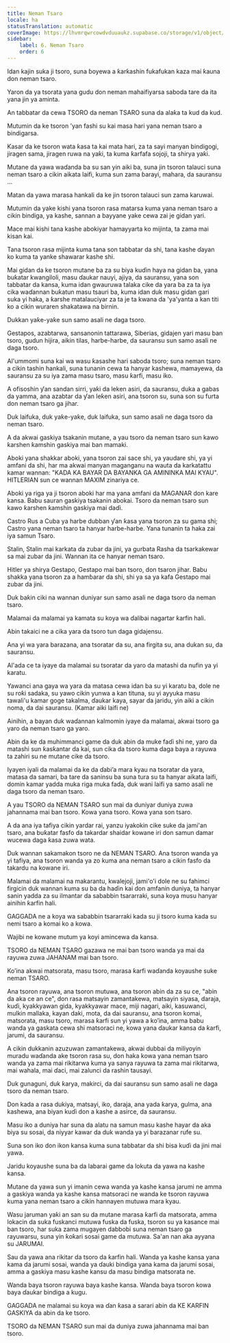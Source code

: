 ```yaml
---
title: Neman Tsaro
locale: ha
statusTranslation: automatic
coverImage: https://lhvmrqwrcowdvduuaukz.supabase.co/storage/v1/object/public/strapi-uploads/small_cover-educacion-fundamental.webp-2d51a7828a2b1309555be27f7e2a61a0.webp
sidebar:
    label: 6. Neman Tsaro
    order: 6
---
```

Idan kajin suka ji tsoro, suna ɓoyewa a ƙarƙashin fukafukan kaza mai ƙauna don neman tsaro.

Yaron da ya tsorata yana gudu don neman mahaifiyarsa saboda tare da ita yana jin ya aminta.

An tabbatar da cewa TSORO da neman TSARO suna da alaƙa ta kud da kud.

Mutumin da ke tsoron ’yan fashi su kai masa hari yana neman tsaro a bindigarsa.

Ƙasar da ke tsoron wata ƙasa ta kai mata hari, za ta sayi manyan bindigogi, jiragen sama, jiragen ruwa na yaƙi, ta kuma ƙarfafa sojoji, ta shirya yaƙi.

Mutane da yawa waɗanda ba su san yin aiki ba, suna jin tsoron talauci suna neman tsaro a cikin aikata laifi, kuma sun zama ɓarayi, mahara, da sauransu ...

Matan da yawa marasa hankali da ke jin tsoron talauci sun zama karuwai.

Mutumin da yake kishi yana tsoron rasa matarsa ​​kuma yana neman tsaro a cikin bindiga, ya kashe, sannan a bayyane yake cewa zai je gidan yari.

Mace mai kishi tana kashe abokiyar hamayyarta ko mijinta, ta zama mai kisan kai.

Tana tsoron rasa mijinta kuma tana son tabbatar da shi, tana kashe ɗayan ko kuma ta yanke shawarar kashe shi.

Mai gidan da ke tsoron mutane ba za su biya kuɗin haya na gidan ba, yana buƙatar kwangiloli, masu ɗaukar nauyi, ajiya, da sauransu, yana son tabbatar da kansa, kuma idan gwauruwa talaka cike da yara ba za ta iya cika waɗannan buƙatun masu tsauri ba, kuma idan duk masu gidan gari suka yi haka, a ƙarshe matalauciyar za ta je ta kwana da 'ya'yanta a kan titi ko a cikin wuraren shakatawa na birnin.

Dukkan yaƙe-yaƙe sun samo asali ne daga tsoro.

Gestapos, azabtarwa, sansanonin tattarawa, Siberias, gidajen yari masu ban tsoro, gudun hijira, aikin tilas, harbe-harbe, da sauransu sun samo asali ne daga tsoro.

Al'ummomi suna kai wa wasu ƙasashe hari saboda tsoro; suna neman tsaro a cikin tashin hankali, suna tunanin cewa ta hanyar kashewa, mamayewa, da sauransu za su iya zama masu tsaro, masu ƙarfi, masu iko.

A ofisoshin ƴan sandan sirri, yaƙi da leken asiri, da sauransu, duka a gabas da yamma, ana azabtar da ƴan leƙen asiri, ana tsoron su, suna son su furta don neman tsaro ga jihar.

Duk laifuka, duk yaƙe-yaƙe, duk laifuka, sun samo asali ne daga tsoro da neman tsaro.

A da akwai gaskiya tsakanin mutane, a yau tsoro da neman tsaro sun kawo ƙarshen ƙamshin gaskiya mai ban mamaki.

Aboki yana shakkar aboki, yana tsoron zai sace shi, ya yaudare shi, ya yi amfani da shi, har ma akwai manyan maganganu na wauta da karkatattu kamar wannan: "KADA KA BAYAR DA BAYANKA GA AMININKA MAI KYAU". HITLERIAN sun ce wannan MAXIM zinariya ce.

Aboki ya riga ya ji tsoron aboki har ma yana amfani da MAGANAR don kare kansa. Babu sauran gaskiya tsakanin abokai. Tsoro da neman tsaro sun kawo ƙarshen ƙamshin gaskiya mai daɗi.

Castro Rus a Cuba ya harbe dubban ƴan ƙasa yana tsoron za su gama shi; Castro yana neman tsaro ta hanyar harbe-harbe. Yana tunanin ta haka zai iya samun Tsaro.

Stalin, Stalin mai karkata da zubar da jini, ya gurbata Rasha da tsarkakewar sa mai zubar da jini. Wannan ita ce hanyar neman tsaro.

Hitler ya shirya Gestapo, Gestapo mai ban tsoro, don tsaron jihar. Babu shakka yana tsoron za a hamɓarar da shi, shi ya sa ya kafa Gestapo mai zubar da jini.

Duk baƙin ciki na wannan duniyar sun samo asali ne daga tsoro da neman tsaro.

Malamai da malamai ya kamata su koya wa ɗalibai nagartar ƙarfin hali.

Abin takaici ne a cika yara da tsoro tun daga gidajensu.

Ana yi wa yara barazana, ana tsoratar da su, ana firgita su, ana dukan su, da sauransu.

Al'ada ce ta iyaye da malamai su tsoratar da yaro da matashi da nufin ya yi karatu.

Yawanci ana gaya wa yara da matasa cewa idan ba su yi karatu ba, dole ne su roƙi sadaka, su yawo cikin yunwa a kan tituna, su yi ayyuka masu tawali'u kamar goge takalma, ɗaukar kaya, sayar da jaridu, yin aiki a cikin noma, da dai sauransu. (Kamar aiki laifi ne)

Ainihin, a bayan duk waɗannan kalmomin iyaye da malamai, akwai tsoro ga yaro da neman tsaro ga yaro.

Abin da ke da muhimmanci game da duk abin da muke faɗi shi ne, yaro da matashi sun ƙasƙantar da kai, sun cika da tsoro kuma daga baya a rayuwa ta zahiri su ne mutane cike da tsoro.

Iyayen iyali da malamai da ke da ɗabi’a mara kyau na tsoratar da yara, matasa da samari, ba tare da saninsu ba suna tura su ta hanyar aikata laifi, domin kamar yadda muka riga muka faɗa, duk wani laifi ya samo asali ne daga tsoro da neman tsaro.

A yau TSORO da NEMAN TSARO sun mai da duniyar duniya zuwa jahannama mai ban tsoro. Kowa yana tsoro. Kowa yana son tsaro.

A da ana iya tafiya cikin yardar rai, yanzu iyakokin cike suke da jami'an tsaro, ana buƙatar fasfo da takardar shaidar kowane iri don samun damar wucewa daga ƙasa zuwa wata.

Duk wannan sakamakon tsoro ne da NEMAN TSARO. Ana tsoron wanda ya yi tafiya, ana tsoron wanda ya zo kuma ana neman tsaro a cikin fasfo da takardu na kowane iri.

Malamai da malamai na makarantu, kwalejoji, jami'o'i dole ne su fahimci firgicin duk wannan kuma su ba da haɗin kai don amfanin duniya, ta hanyar sanin yadda za su ilmantar da sababbin tsararraki, suna koya musu hanyar ainihin ƙarfin hali.

GAGGADA ne a koya wa sababbin tsararraki kada su ji tsoro kuma kada su nemi tsaro a komai ko a kowa.

Wajibi ne kowane mutum ya koyi amincewa da kansa.

TSORO da NEMAN TSARO gazawa ne mai ban tsoro wanda ya mai da rayuwa zuwa JAHANAM mai ban tsoro.

Ko’ina akwai matsorata, masu tsoro, marasa ƙarfi waɗanda koyaushe suke neman TSARO.

Ana tsoron rayuwa, ana tsoron mutuwa, ana tsoron abin da za su ce, "abin da aka ce an ce", don rasa matsayin zamantakewa, matsayin siyasa, daraja, kuɗi, kyakkyawan gida, kyakkyawar mace, miji nagari, aiki, kasuwanci, mulkin mallaka, kayan daki, mota, da dai sauransu, ana tsoron komai, matsorata, masu tsoro, marasa ƙarfi sun yi yawa a ko’ina, amma babu wanda ya gaskata cewa shi matsoraci ne, kowa yana ɗaukar kansa da ƙarfi, jarumi, da sauransu.

A cikin dukkanin azuzuwan zamantakewa, akwai dubbai da miliyoyin muradu waɗanda ake tsoron rasa su, don haka kowa yana neman tsaro wanda ya zama mai rikitarwa kuma ya sanya rayuwa ta zama mai rikitarwa, mai wahala, mai ɗaci, mai zalunci da rashin tausayi.

Duk gunaguni, duk ƙarya, makirci, da dai sauransu sun samo asali ne daga tsoro da neman tsaro.

Don kada a rasa dukiya, matsayi, iko, daraja, ana yada ƙarya, gulma, ana kashewa, ana biyan kuɗi don a kashe a asirce, da sauransu.

Masu iko a duniya har suna da alatu na samun masu kashe hayar da aka biya su sosai, da niyyar kawar da duk wanda ya yi barazanar rufe su.

Suna son iko don ikon kansa kuma suna tabbatar da shi bisa kuɗi da jini mai yawa.

Jaridu koyaushe suna ba da labarai game da lokuta da yawa na kashe kansa.

Mutane da yawa sun yi imanin cewa wanda ya kashe kansa jarumi ne amma a gaskiya wanda ya kashe kansa matsoraci ne wanda ke tsoron rayuwa kuma yana neman tsaro a cikin hannayen mutuwa mara kyau.

Wasu jaruman yaƙi an san su da mutane marasa ƙarfi da matsorata, amma lokacin da suka fuskanci mutuwa fuska da fuska, tsoron su ya kasance mai ban tsoro, har suka zama mugayen dabbobi suna neman tsaro ga rayuwarsu, suna yin ƙoƙari sosai game da mutuwa. Sa'an nan aka ayyana su JARUMAI.

Sau da yawa ana rikitar da tsoro da ƙarfin hali. Wanda ya kashe kansa yana kama da jarumi sosai, wanda ya ɗauki bindiga yana kama da jarumi sosai, amma a gaskiya masu kashe kansu da masu bindiga matsorata ne.

Wanda baya tsoron rayuwa baya kashe kansa. Wanda baya tsoron kowa baya ɗaukar bindiga a kugu.

GAGGADA ne malamai su koya wa ɗan ƙasa a sarari abin da KE ƘARFIN GASKIYA da abin da ke tsoro.

TSORO da NEMAN TSARO sun mai da duniya zuwa jahannama mai ban tsoro.

